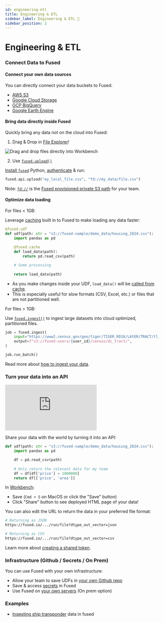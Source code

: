```yaml
---
id: engineering-etl
title: Engineering & ETL
sidebar_label: Engineering & ETL 👷
sidebar_position: 2
---
```


# Engineering & ETL


### Connect Data to Fused

#### Connect your own data sources

You can directly connect your data buckets to Fused:
- [AWS S3](/workbench/file-explorer/#amazon-s3)
- [Google Cloud Storage](/workbench/file-explorer/#google-cloud-storage-gcs)
- [GCP BigQuery](/tutorials/Geospatial%20with%20Fused/gee_bigquery/#bigquery)
- [Google Earth Engine](/tutorials/Geospatial%20with%20Fused/gee_bigquery/#google-earth-engine)

#### Bring data directly inside Fused

Quickly bring any data not on the cloud into Fused:

1. Drag & Drop in [File Explorer](/workbench/file-explorer/)!

![Drag and drop files directly into Workbench](/img/tutorials/drag_and_drop.gif)

2. Use [`fused.upload()`](/python-sdk/api-reference/api/#upload)

[Install `fused`](/python-sdk/#python-install) Python, [authenticate](/python-sdk/authentication/#authenticate) & run:

```python
fused.api.upload("my_local_file.csv", "fd://my_data/file.csv")
```

Note: [`fd://`](/core-concepts/content-management/file-system/#fd-s3-bucket) is the [Fused provisioned private S3 path](/core-concepts/content-management/file-system/#fd-s3-bucket) for your team.


#### Optimize data loading

For files < 1GB:

Leverage [caching](/core-concepts/cache/#caching-basics) built in to Fused to make loading any data faster:

```python
@fused.udf
def udf(path: str = "s3://fused-sample/demo_data/housing_2024.csv"):
    import pandas as pd
    
    @fused.cache
    def load_data(path):
        return pd.read_csv(path)

    # Some processing 
    
    return load_data(path)
```

- As you make changes inside your UDF, `load_data()` will be [called from cache](/core-concepts/cache/#caching-any-python-function-fusedcache).
- This is especially useful for slow formats (CSV, Excel, etc.) or files that are not partitioned well.

For files > 1GB:

Use [`fused.ingest()`](/python-sdk/top-level-functions/#fusedingest) to ingest large datasets into cloud optimized, partitioned files.

```python
job = fused.ingest(
    input="https://www2.census.gov/geo/tiger/TIGER_RD18/LAYER/TRACT/tl_rd22_11_tract.zip",
    output=f"s3://fused-users/{user_id}/census/dc_tract/",
)

job.run_batch()
```

Read more about [how to ingest your data](/core-concepts/data-ingestion/ingestion-your-data/). 


### Turn your data into an API

<iframe 
    style={{
        width: "100%",
        maxWidth: "800px", 
        aspectRatio: "16/9",
        height: "auto",
        margin: "0 auto",
        display: "block"
    }}
    src="https://www.youtube.com/embed/4R6b52KliTw" 
    title="YouTube video player" 
    frameBorder="0" 
    allow="accelerometer; autoplay; clipboard-write; encrypted-media; gyroscope; picture-in-picture; web-share" 
    referrerPolicy="strict-origin-when-cross-origin" 
    allowFullScreen>
</iframe>

Share your data with the world by turning it into an API:

```python
def udf(path: str = "s3://fused-sample/demo_data/housing_2024.csv"):
    import pandas as pd

    df = pd.read_csv(path)
    
    # Only return the relevant data for my team
    df = df[df['price'] > 1000000]
    return df[['price', 'area']]
```

In [Workbench](/workbench/):
- Save (`Cmd + S` on MacOS or click the "Save" button)
- Click "Share" button to see deployed HTML page of your data!

You can also edit the URL to return the data in your preferred file format:

```bash
# Returning as JSON
https://fused.io/.../run/file?dtype_out_vector=json

# Returning as CSV
https://fused.io/.../run/file?dtype_out_vector=csv
```

Learn more about [creating a shared token](/core-concepts/run-udfs/run-small-udfs/#shared-token).


### Infrastructure (Github / Secrets / On Prem)

You can use Fused with your own infrastructure:
- Allow your team to save UDFs in [your own Github repo](/core-concepts/content-management/git/)
- Save & access [secrets](/workbench/preferences/#secrets-management) in Fused
- Use Fused on [your own servers](/core-concepts/onprem/) (On prem option)

### Examples

- [Ingesting ship transponder](/tutorials/Geospatial%20with%20Fused/use-cases/dark-vessel-detection/#3-ingesting-ais-data) data in fused
